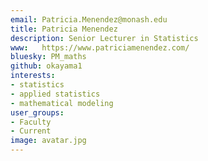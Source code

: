 ```yaml
---
email: Patricia.Menendez@monash.edu
title: Patricia Menendez
description: Senior Lecturer in Statistics
www:   https://www.patriciamenendez.com/
bluesky: PM_maths
github: okayama1
interests:
- statistics
- applied statistics
- mathematical modeling
user_groups:
- Faculty
- Current
image: avatar.jpg
---
```

